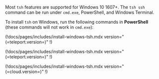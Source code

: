 Most `tsh` features are supported for Windows 10 1607+. The `tsh ssh` command
can be run under `cmd.exe`, PowerShell, and Windows Terminal.

To install `tsh` on Windows, run the following commands in **PowerShell** (these commands will not work in `cmd.exe`):

<Tabs dropdownView dropdownCaption="Teleport Edition">
<TabItem label="Open Source" scope="oss">

  (!docs/pages/includes/install-windows-tsh.mdx version="(=teleport.version=)" !)
 
   </TabItem>
<TabItem label="Enterprise" scope="enterprise">

  (!docs/pages/includes/install-windows-tsh.mdx version="(=teleport.version=)" !)
 
   </TabItem>

<TabItem  label="Cloud" scope="cloud">
 
  (!docs/pages/includes/install-windows-tsh.mdx version="(=cloud.version=)" !)
 
  </TabItem>
  </Tabs>
